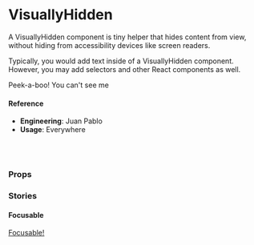 
<Meta title="🛠 Utilities/VisuallyHidden" component={VisuallyHidden} />

# VisuallyHidden

A VisuallyHidden component is tiny helper that hides content from view, without hiding from accessibility devices like screen readers.

Typically, you would add text inside of a VisuallyHidden component. However, you may add selectors and other React components as well.

<Preview>
  <Story name="default">
    <VisuallyHidden>Peek-a-boo! You can't see me</VisuallyHidden>
  </Story>
</Preview>

#### Reference

- **Engineering**: Juan Pablo
- **Usage**: Everywhere

<br />
<br />

### Props

<Props of={VisuallyHidden} />

### Stories

#### Focusable

<Preview>
  <Story name="with content">
    <VisuallyHidden focusable>
      <a href="#">Focusable!</a>
    </VisuallyHidden>
  </Story>
</Preview>

